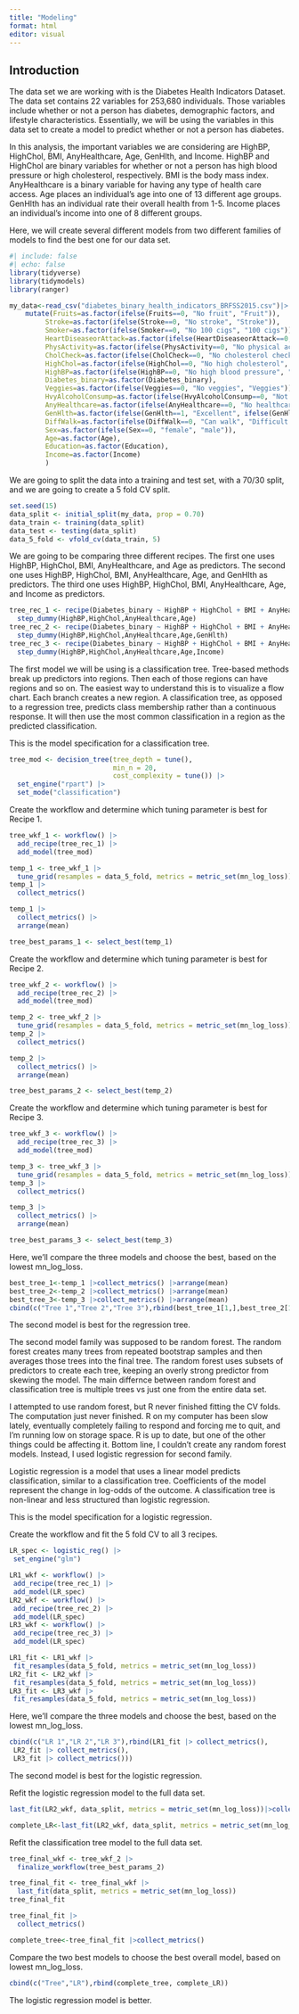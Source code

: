 ```yaml
---
title: "Modeling"
format: html
editor: visual
---
```


## Introduction

The data set we are working with is the Diabetes Health Indicators Dataset. The data set contains 22 variables for 253,680 individuals. Those variables include whether or not a person has diabetes, demographic factors, and lifestyle characteristics. Essentially, we will be using the variables in this data set to create a model to predict whether or not a person has diabetes.

In this analysis, the important variables we are considering are HighBP, HighChol, BMI, AnyHealthcare, Age, GenHlth, and Income. HighBP and HighChol are binary variables for whether or not a person has high blood pressure or high cholesterol, respectively. BMI is the body mass index. AnyHealthcare is a binary variable for having any type of health care access. Age places an individual's age into one of 13 different age groups. GenHlth has an individual rate their overall health from 1-5. Income places an individual's income into one of 8 different groups.

Here, we will create several different models from two different families of models to find the best one for our data set.

```r
#| include: false
#| echo: false
library(tidyverse)
library(tidymodels)
library(ranger)
```

```r
my_data<-read_csv("diabetes_binary_health_indicators_BRFSS2015.csv")|>
    mutate(Fruits=as.factor(ifelse(Fruits==0, "No fruit", "Fruit")),
         Stroke=as.factor(ifelse(Stroke==0, "No stroke", "Stroke")),
         Smoker=as.factor(ifelse(Smoker==0, "No 100 cigs", "100 cigs")),
         HeartDiseaseorAttack=as.factor(ifelse(HeartDiseaseorAttack==0, "No CHD/MI", "CHD/MI")),
         PhysActivity=as.factor(ifelse(PhysActivity==0, "No physical activity past 30 days", "Physical activity past 30 days")),
         CholCheck=as.factor(ifelse(CholCheck==0, "No cholesterol check in 5 years", "Cholesterol check in past 5 years")),
         HighChol=as.factor(ifelse(HighChol==0, "No high cholesterol", "High cholesterol")),
         HighBP=as.factor(ifelse(HighBP==0, "No high blood pressure", "High blood pressure")),
         Diabetes_binary=as.factor(Diabetes_binary),
         Veggies=as.factor(ifelse(Veggies==0, "No veggies", "Veggies")),
         HvyAlcoholConsump=as.factor(ifelse(HvyAlcoholConsump==0, "Not heavy Drinker", "Heavy Drinker")),
         AnyHealthcare=as.factor(ifelse(AnyHealthcare==0, "No healthcare", "Healthcare")),
         GenHlth=as.factor(ifelse(GenHlth==1, "Excellent", ifelse(GenHlth==2, "Very good", ifelse(GenHlth==3, "Good", ifelse(GenHlth==4, "Fair", "Poor"))))),
         DiffWalk=as.factor(ifelse(DiffWalk==0, "Can walk", "Difficult walking")),
         Sex=as.factor(ifelse(Sex==0, "female", "male")),
         Age=as.factor(Age),
         Education=as.factor(Education),
         Income=as.factor(Income)
         )
```

We are going to split the data into a training and test set, with a 70/30 split, and we are going to create a 5 fold CV split.

```r
set.seed(15)
data_split <- initial_split(my_data, prop = 0.70)
data_train <- training(data_split)
data_test <- testing(data_split)
data_5_fold <- vfold_cv(data_train, 5)
```

We are going to be comparing three different recipes. The first one uses HighBP, HighChol, BMI, AnyHealthcare, and Age as predictors. The second one uses HighBP, HighChol, BMI, AnyHealthcare, Age, and GenHlth as predictors. The third one uses HighBP, HighChol, BMI, AnyHealthcare, Age, and Income as predictors.

```r
tree_rec_1 <- recipe(Diabetes_binary ~ HighBP + HighChol + BMI + AnyHealthcare + Age, data = data_train) |>
  step_dummy(HighBP,HighChol,AnyHealthcare,Age)
tree_rec_2 <- recipe(Diabetes_binary ~ HighBP + HighChol + BMI + AnyHealthcare + Age + GenHlth, data = data_train) |>
  step_dummy(HighBP,HighChol,AnyHealthcare,Age,GenHlth)
tree_rec_3 <- recipe(Diabetes_binary ~ HighBP + HighChol + BMI + AnyHealthcare + Age + Income, data = data_train) |>
  step_dummy(HighBP,HighChol,AnyHealthcare,Age,Income)
```

The first model we will be using is a classification tree. Tree-based methods break up predictors into regions. Then each of those regions can have regions and so on. The easiest way to understand this is to visualize a flow chart. Each branch creates a new region. A classification tree, as opposed to a regression tree, predicts class membership rather than a continuous response. It will then use the most common classification in a region as the predicted classification.

This is the model specification for a classification tree.

```r
tree_mod <- decision_tree(tree_depth = tune(),
                          min_n = 20,
                          cost_complexity = tune()) |>
  set_engine("rpart") |>
  set_mode("classification")
```

Create the workflow and determine which tuning parameter is best for Recipe 1.

```r
tree_wkf_1 <- workflow() |>
  add_recipe(tree_rec_1) |>
  add_model(tree_mod)

temp_1 <- tree_wkf_1 |> 
  tune_grid(resamples = data_5_fold, metrics = metric_set(mn_log_loss))
temp_1 |> 
  collect_metrics()

temp_1 |>
  collect_metrics() |>
  arrange(mean)

tree_best_params_1 <- select_best(temp_1)
```

Create the workflow and determine which tuning parameter is best for Recipe 2.

```r
tree_wkf_2 <- workflow() |>
  add_recipe(tree_rec_2) |>
  add_model(tree_mod)

temp_2 <- tree_wkf_2 |> 
  tune_grid(resamples = data_5_fold, metrics = metric_set(mn_log_loss))
temp_2 |> 
  collect_metrics()

temp_2 |>
  collect_metrics() |>
  arrange(mean)

tree_best_params_2 <- select_best(temp_2)
```

Create the workflow and determine which tuning parameter is best for Recipe 3.

```r
tree_wkf_3 <- workflow() |>
  add_recipe(tree_rec_3) |>
  add_model(tree_mod)

temp_3 <- tree_wkf_3 |> 
  tune_grid(resamples = data_5_fold, metrics = metric_set(mn_log_loss))
temp_3 |> 
  collect_metrics()

temp_3 |>
  collect_metrics() |>
  arrange(mean)

tree_best_params_3 <- select_best(temp_3)
```

Here, we'll compare the three models and choose the best, based on the lowest mn_log_loss.

```r
best_tree_1<-temp_1 |>collect_metrics() |>arrange(mean)
best_tree_2<-temp_2 |>collect_metrics() |>arrange(mean)
best_tree_3<-temp_3 |>collect_metrics() |>arrange(mean)
cbind(c("Tree 1","Tree 2","Tree 3"),rbind(best_tree_1[1,],best_tree_2[1,], best_tree_3[1,]))
```

The second model is best for the regression tree.

The second model family was supposed to be random forest. The random forest creates many trees from repeated bootstrap samples and then averages those trees into the final tree. The random forest uses subsets of predictors to create each tree, keeping an overly strong predictor from skewing the model. The main differnce between random forest and classification tree is multiple trees vs just one from the entire data set.

I attempted to use random forest, but R never finished fitting the CV folds. The computation just never finished. R on my computer has been slow lately, eventually completely failing to respond and forcing me to quit, and I'm running low on storage space. R is up to date, but one of the other things could be affecting it. Bottom line, I couldn't create any random forest models. Instead, I used logistic regression for second family.

Logistic regression is a model that uses a linear model predicts classification, similar to a classification tree. Coefficients of the model represent the change in log-odds of the outcome. A classification tree is non-linear and less structured than logistic regression.

This is the model specification for a logistic regression.

Create the workflow and fit the 5 fold CV to all 3 recipes.

```r
LR_spec <- logistic_reg() |>
 set_engine("glm")

LR1_wkf <- workflow() |>
 add_recipe(tree_rec_1) |>
 add_model(LR_spec)
LR2_wkf <- workflow() |>
 add_recipe(tree_rec_2) |>
 add_model(LR_spec)
LR3_wkf <- workflow() |>
 add_recipe(tree_rec_3) |>
 add_model(LR_spec)

LR1_fit <- LR1_wkf |>
 fit_resamples(data_5_fold, metrics = metric_set(mn_log_loss))
LR2_fit <- LR2_wkf |>
 fit_resamples(data_5_fold, metrics = metric_set(mn_log_loss))
LR3_fit <- LR3_wkf |>
 fit_resamples(data_5_fold, metrics = metric_set(mn_log_loss))
```

Here, we'll compare the three models and choose the best, based on the lowest mn_log_loss.

```r
cbind(c("LR 1","LR 2","LR 3"),rbind(LR1_fit |> collect_metrics(),
 LR2_fit |> collect_metrics(),
 LR3_fit |> collect_metrics()))
```

The second model is best for the logistic regression.

Refit the logistic regression model to the full data set.

```r
last_fit(LR2_wkf, data_split, metrics = metric_set(mn_log_loss))|>collect_metrics()

complete_LR<-last_fit(LR2_wkf, data_split, metrics = metric_set(mn_log_loss))|>collect_metrics()
```

Refit the classification tree model to the full data set.

```r
tree_final_wkf <- tree_wkf_2 |>
  finalize_workflow(tree_best_params_2)

tree_final_fit <- tree_final_wkf |>
  last_fit(data_split, metrics = metric_set(mn_log_loss))
tree_final_fit

tree_final_fit |>
  collect_metrics()

complete_tree<-tree_final_fit |>collect_metrics()
```

Compare the two best models to choose the best overall model, based on lowest mn_log_loss.

```r
cbind(c("Tree","LR"),rbind(complete_tree, complete_LR))
```

The logistic regression model is better.
